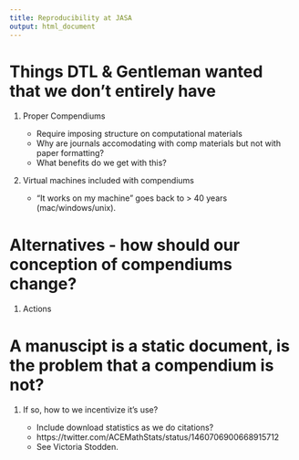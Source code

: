 ```yaml
---
title: Reproducibility at JASA
output: html_document
---
```


# Things DTL & Gentleman wanted that we don't entirely have

1. Proper Compendiums

    - Require imposing structure on computational materials
    - Why are journals accomodating with comp materials but not with paper 
      formatting?
    - What benefits do we get with this?

2. Virtual machines included with compendiums

    - "It works on my machine" goes back to > 40 years (mac/windows/unix).

# Alternatives - how should our conception of compendiums change?

1. Actions

# A manuscipt is a static document, is the problem that a compendium is not?

1. If so, how to we incentivize it's use?

    - Include download statistics as we do citations?
    - https://twitter.com/ACEMathStats/status/1460706900668915712
    - See Victoria Stodden.
